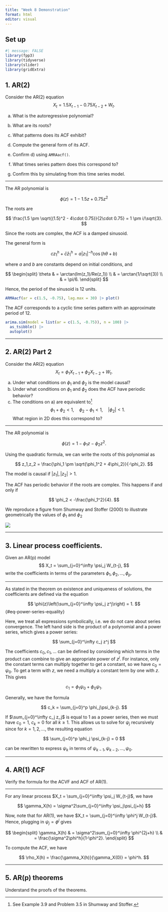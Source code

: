 ```yaml
---
title: "Week 8 Demonstration"
format: html
editor: visual
---
```


## Set up

```r
#| message: FALSE
library(fpp3)
library(tidyverse)
library(slider)
library(gridExtra)
```

## 1. AR(2)

Consider the AR(2) equation $$
X_t = 1.5 X_{t-1} - 0.75 X_{t-2} + W_t.
$$

a.  What is the autoregressive polynomial?

b.  What are its roots?

c.  What patterns does its ACF exhibit?

d.  Compute the general form of its ACF.

e.  Confirm d) using `AMRAacf()`.

f.  What times series pattern does this correspond to?

g.  Confirm this by simulating from this time series model.

------------------------------------------------------------------------

The AR polynomial is

$$
\phi(z) = 1 - 1.5z +0.75z^2
$$

The roots are

$$
\frac{1.5 \pm \sqrt{(1.5)^2 - 4\cdot 0.75}}{2\cdot 0.75} = 1 \pm i/\sqrt{3}.
$$

Since the roots are complex, the ACF is a damped sinusoid.

The general form is

$$
cz_1^h + \bar c \bar z_1^h = a|z_1|^{-h}\cos(h\theta+b)
$$

where $a$ and $b$ are constants depend on initial conditions, and

$$
\begin{split}
\theta & = \arctan(Im(z_1)/Re(z_1)) \\
& = \arctan(1/\sqrt{3}) \\
& = \pi/6.
\end{split}
$$

Hence, the period of the sinusoid is 12 units.

```r
ARMAacf(ar = c(1.5, -0.75), lag.max = 30) |> plot()
```

The ACF corresponds to a cyclic time series pattern with an approximate period of 12.

```r
arima.sim(model = list(ar = c(1.5, -0.75)), n = 100) |>
  as_tsibble() |>
  autoplot()
```

------------------------------------------------------------------------

## 2. AR(2) Part 2

Consider the AR(2) equation $$
X_t = \phi_1 X_{t-1} + \phi_2 X_{t-2} + W_t.
$$

a.  Under what conditions on $\phi_1$ and $\phi_2$ is the model causal?
b.  Under what conditions on $\phi_1$ and $\phi_2$ does the ACF have periodic behavior?
c.  The conditions on a) are equivalent to[^1] $$
    \phi_1 + \phi_2 < 1, \quad \phi_2 - \phi_1 < 1, \quad |\phi_2| < 1.
    $$ What region in 2D does this correspond to?

[^1]: See Example 3.9 and Problem 3.5 in Shumway and Stoffer.

------------------------------------------------------------------------

The AR polynomial is

$$
\phi(z) = 1 - \phi_1z - \phi_2z^2.
$$

Using the quadratic formula, we can write the roots of this polynomial as

$$
z_1,z_2 = \frac{\phi_1 \pm \sqrt{\phi_1^2 + 4\phi_2}}{-\phi_2}.
$$

The model is causal if $|z_1|,|z_2| > 1$.

The ACF has periodic behavior if the roots are complex. This happens if and only if

$$
\phi_2 < -\frac{\phi_1^2}{4}.
$$

We reproduce a figure from Shumway and Stoffer (2000) to illustrate geometrically the values of $\phi_1$ and $\phi_2$

![](causal_ar2.png)

------------------------------------------------------------------------

## 3. Linear process coefficients.

Given an AR(p) model $$
X_t = \sum_{j=0}^\infty \psi_j W_{t-j},
$$ write the coefficients in terms of the parameters $\phi_1,\phi_2,\ldots,\phi_p$.

------------------------------------------------------------------------

As stated in the theorem on existence and uniqueness of solutions, the coefficients are defined via the equation

$$
\phi(z)\left(\sum_{j=0}^\infty \psi_j z^j\right) = 1.
$$ {#eq-power-series-equality}

Here, we treat all expressions symbolically, i.e. we do not care about series convergence. The left hand side is the product of a polynomial and a power series, which gives a power series:

$$
\sum_{j=0}^\infty c_j z^j
$$

The coefficients $c_0,c_1,\ldots$ can be defined by considering which terms in the product can combine to give an appropriate power of $z^j$. For instance, only the constant terms can multiply together to get a constant, so we have $c_0 = \psi_0$. To get a term with $z$, we need a multiply a constant term by one with $z$. This gives

$$
c_1 = \phi_1\psi_0 + \phi_0\psi_1.
$$

Generally, we have the formula

$$
c_k = \sum_{j=0}^p \phi_j\psi_{k-j}.
$$

If $\sum_{j=0}^\infty c_j z_j$ is equal to 1 as a power series, then we must have $c_0 = 1$, $c_k = 0$ for all $k \geq 1$. This allows us to solve for $\psi_j$ recursively since for $k=1,2,\ldots$, the resulting equation

$$
\sum_{j=0}^p \phi_j \psi_{k-j} = 0
$$

can be rewritten to express $\psi_k$ in terms of $\psi_{k-1}, \psi_{k-2},\ldots,\psi_0$.

------------------------------------------------------------------------

## 4. AR(1) ACF

Verify the formula for the ACVF and ACF of AR(1).

------------------------------------------------------------------------

For any linear process $X_t = \sum_{j=0}^\infty \psi_j W_{t-j}$, we have

$$
\gamma_X(h) = \sigma^2\sum_{j=0}^\infty \psi_j\psi_{j+h}
$$

Now, note that for AR(1), we have $X_t = \sum_{j=0}^\infty \phi^j W_{t-j}$. Hence, plugging in $\psi_j = \phi^j$ gives

$$
\begin{split}
\gamma_X(h) & = \sigma^2\sum_{j=0}^\infty \phi^{2j+h} \\
& = \frac{\sigma^2\phi^h}{1-\phi^2}.
\end{split}
$$

To compute the ACF, we have

$$
\rho_X(h) = \frac{\gamma_X(h)}{\gamma_X(0)} = \phi^h.
$$

------------------------------------------------------------------------

## 5. AR(p) theorems

Understand the proofs of the theorems.
